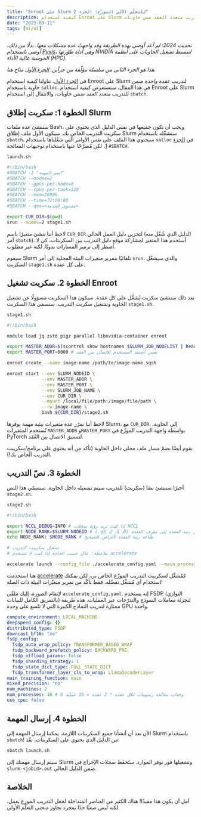 ```yaml
---
title: "Enroot على Slurm للتعلّم الآلي الموزّع: الجزء 2"
description: كيفية استخدام Enroot على Slurm لتدريب متعدد العقد ضمن حاويات.
date: "2023-09-11"
tags: [ml/ai]
---
```


_تحديث 2024: لم أعد أوصي بهذه الطريقة وقد واجهتُ عدة مشكلات معها. بدلًا من ذلك، أوصي باستخدام [Pyxis](https://github.com/NVIDIA/pyxis)، وهي أداة طوّرتها NVIDIA لتبسيط تشغيل الحاويات على أنظمة الحوسبة عالية الأداء (HPC)._ 

_هذا هو الجزء الثاني من سلسلة مؤلّفة من جزأين. [الجزء الأول](./enroot-on-slurm-for-distributed-ml-part-1) متاح هنا._

في [الجزء الأول](./enroot-on-slurm-for-distributed-ml-part-1)، تناولنا كيفية استخدام Enroot على Slurm لتدريب _عقدة واحدة_ ضمن حاوية باستخدام `salloc`. في هذا المقال، سنستعرض كيفية استخدام Enroot على Slurm للتدريب _متعدد العقد_ ضمن حاويات، والانتقال إلى استخدام `sbatch`.

## الخطوة 1: سكربت إطلاق Slurm

سننشئ عدة ملفات Bash، ويجب أن تكون جميعها في نفس الدليل الذي يحتوي على سكربت التدريب الخاص بك. سيكون الأول ملف إطلاق Slurm سنشغّله باستخدام `sbatch`. سيحتوي هذا الملف على نفس الأوامر التي شغّلناها باستخدام `salloc` في [الجزء 1](../enroot-on-slurm-for-distributed-ml-part-1)، لكن مُصرَّحًا عنها باستخدام توجيهات المعالجة `#SBATCH`.

`launch.sh`

```bash
#!/bin/bash
#SBATCH -J "اسم_المهمة"
#SBATCH --nodes=2
#SBATCH --gpus-per-node=8
#SBATCH --cpus-per-task=128
#SBATCH --mem=2000G
#SBATCH --time=72:00:00
#SBATCH --qos=<مستوى_الخدمة>

export CUR_DIR=$(pwd)
srun --nodes=2 stage1.sh
```

لاحظ أننا ننشئ متغيرًا باسم `CUR_DIR` لتخزين دليل العمل الحالي (الدليل الذي شُغّل منه أمر `sbatch`). أستخدم هذا المتغير لمشاركة موقع دليل التدريب بين السكربتات، كي لا أضطر إلى ترميز المسارات يدويًا. لكنه غير مطلوب.

سيقوم Slurm تلقائيًا بتمرير متغيرات البيئة المحلية إلى أمر `srun`، والذي سيشغّل السكربت `stage1.sh` على كل عقدة.


## الخطوة 2. سكربت تشغيل Enroot

بعد ذلك سننشئ سكربت يُشغَّل على كل عقدة. سيكون هذا السكربت مسؤولًا عن تشغيل الحاوية وتشغيل سكربت التدريب. سنسمي هذا السكربت `stage1.sh`.

`stage1.sh`

```bash
#!/bin/bash

module load jq zstd pigz parallel libnvidia-container enroot

export MASTER_ADDR=$(scontrol show hostnames $SLURM_JOB_NODELIST | head -n 1) # الحصول على عنوان IP للعقدة الأولى في القائمة
export MASTER_PORT=6000 # تعيين المنفذ المستخدم للاتصال بين العقد

enroot create --name image-name /path/to/image-name.sqsh

enroot start --env SLURM_NODEID \
             --env MASTER_ADDR \
             --env MASTER_PORT \
             --env SLURM_JOB_NAME \
             --env CUR_DIR \
             --mount /local/file/path:/image/file/path \
             --rw image-name \
             bash ${CUR_DIR}/stage2.sh
```

لاحظ أننا نمرّر عدة متغيرات بيئية مهمة يوفرها Slurm، مع `CUR_DIR`، إلى الحاوية. تُستخدم المتغيرات `MASTER_ADDR` و`MASTER_PORT` بواسطة واجهة التدريب الموزّع في PyTorch لتنسيق الاتصال بين العُقَد.

نقوم أيضًا بضمّ مسار ملف محلي داخل الحاوية (تأكد من أنه يحتوي على برنامج/سكريبت التدريب الخاص بك!).


## الخطوة 3. نصّ التدريب

أخيرًا سننشئ نصًا (سكربت) للتدريب سيتم تشغيله داخل الحاوية. سنسمّي هذا النص `stage2.sh`.

`stage2.sh`

```bash
#!/bin/bash

export NCCL_DEBUG=INFO # إذا كنت تريد رؤية سجلات NCCL
export NODE_RANK=$SLURM_NODEID # تعيين رتبة العقدة إلى معرف العقدة (0، 1، 2، إلخ.)
echo NODE_RANK: $NODE_RANK # طباعة رتبة العقدة لأغراض التصحيح

# تشغيل سكريبت التدريب
# ملاحظة: عدّل حسب الحاجة إذا كنت لا تستخدم accelerate

accelerate launch --config_file ./accelerate_config.yaml --main_process_ip=$MASTER_ADDR --main_process_port=$MASTER_PORT --machine_rank $NODE_RANK ${CUR_DIR}/loop.py
```

هنا استخدمت [accelerate](https://huggingface.co/docs/accelerate) كمُشغِّل لسكريبت التدريب الموزّع الخاص بي، لكن يمكنك استخدام أي مُشغِّل تفضّله. فقط تأكّد من تمرير متغيّرات البيئة ذات الصلة!

لإتمام الصورة، إليك ملفّي `accelerate_config.yaml`. إنه يستخدم FSDP (التوازي بالتمزيق الكامل للبيانات) لتجزئة معاملات النموذج والتدرّجات عبر العمليات. هذه طريقة ممتازة لتدريب النماذج الكبيرة التي لا تتّسع على وحدة GPU واحدة.

```yaml
compute_environment: LOCAL_MACHINE
deepspeed_config: {}
distributed_type: FSDP
downcast_bf16: "no"
fsdp_config:
  fsdp_auto_wrap_policy: TRANSFORMER_BASED_WRAP
  fsdp_backward_prefetch_policy: BACKWARD_PRE
  fsdp_offload_params: false
  fsdp_sharding_strategy: 1
  fsdp_state_dict_type: FULL_STATE_DICT
  fsdp_transformer_layer_cls_to_wrap: LlamaDecoderLayer
main_training_function: main
mixed_precision: "no"
num_machines: 2
num_processes: 16 # 8 وحدات معالجة رسومات لكل عقدة * 2 عقدة = 16 عملية
use_cpu: false
```


## الخطوة 4. إرسال المهمة

الآن بعد أن أنشأنا جميع السكربتات اللازمة، يمكننا إرسال المهمة إلى Slurm باستخدام `sbatch`! من الدليل الذي يحتوي على السكربتات، نفّذ:

```bash
sbatch launch.sh
```

سيتم إرسال مهمتك إلى Slurm وتشغيلها فور توفر الموارد. ستُحفَظ سجلات الإخراج في `slurm-<jobid>.out` ضمن الدليل الحالي.


## الخلاصة

آمل أن يكون هذا مفيدًا! هناك الكثير من العناصر المتداخلة لجعل التدريب الموزع يعمل، لكنه ليس صعبًا جدًا بمجرد تجاوز منحنى التعلّم الأولي.